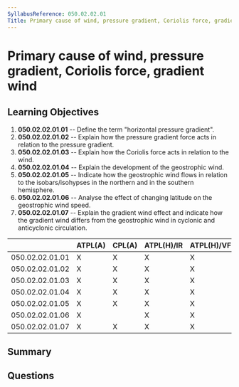 ```yaml
---
SyllabusReference: 050.02.02.01
Title: Primary cause of wind, pressure gradient, Coriolis force, gradient wind
---
```


# Primary cause of wind, pressure gradient, Coriolis force, gradient wind

## Learning Objectives

1.  **050.02.02.01.01** -- Define the term "horizontal pressure gradient".
2.  **050.02.02.01.02** -- Explain how the pressure gradient force acts in
    relation to the pressure gradient.
3.  **050.02.02.01.03** -- Explain how the Coriolis force acts in relation to the
    wind.
4.  **050.02.02.01.04** -- Explain the development of the geostrophic wind.
5.  **050.02.02.01.05** -- Indicate how the geostrophic wind flows in relation to
    the isobars/isohypses in the northern and in the southern hemisphere.
6.  **050.02.02.01.06** -- Analyse the effect of changing latitude on the
    geostrophic wind speed.
7.  **050.02.02.01.07** -- Explain the gradient wind effect and indicate how the
    gradient wind differs from the geostrophic wind in cyclonic and anticyclonic
    circulation.

|                 | ATPL(A) | CPL(A) | ATPL(H)/IR | ATPL(H)/VFR | CPL(H) | IR | CBIR(A) |
| --------------- | ------- | ------ | ---------- | ----------- | ------ | -- | ------- |
| 050.02.02.01.01 | X       | X      | X          | X           | X      | X  | X       |
| 050.02.02.01.02 | X       | X      | X          | X           | X      | X  | X       |
| 050.02.02.01.03 | X       | X      | X          | X           | X      | X  | X       |
| 050.02.02.01.04 | X       | X      | X          | X           | X      | X  | X       |
| 050.02.02.01.05 | X       | X      | X          | X           | X      | X  | X       |
| 050.02.02.01.06 | X       |        | X          | X           |        |    |         |
| 050.02.02.01.07 | X       | X      | X          | X           | X      | X  |         |

## Summary

## Questions
